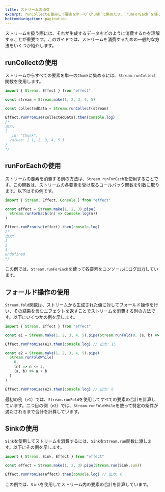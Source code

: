 ```yaml
---
title: ストリームの消費
excerpt: runCollectを使用して要素を単一の`Chunk`に集めたり、`runForEach`を使ってコールバックで要素を処理したり、`fold`で操作を実行したり、`Sink`を使って特化した消費を行ったりする方法を学びます。アプリケーションでストリームを扱うための重要なテクニックを身につけましょう。
bottomNavigation: pagination
---
```


ストリームを扱う際には、それが生成するデータをどのように消費するかを理解することが重要です。このガイドでは、ストリームを消費するための一般的な方法をいくつか紹介します。

## runCollectの使用

ストリームからすべての要素を単一の`Chunk`に集めるには、`Stream.runCollect`関数を使用します。

```ts twoslash
import { Stream, Effect } from "effect"

const stream = Stream.make(1, 2, 3, 4, 5)

const collectedData = Stream.runCollect(stream)

Effect.runPromise(collectedData).then(console.log)
/*
出力:
{
  _id: "Chunk",
  values: [ 1, 2, 3, 4, 5 ]
}
*/
```

## runForEachの使用

ストリームの要素を消費する別の方法は、`Stream.runForEach`を使用することです。この関数は、ストリームの各要素を受け取るコールバック関数を引数に取ります。以下はその例です。

```ts twoslash
import { Stream, Effect, Console } from "effect"

const effect = Stream.make(1, 2, 3).pipe(
  Stream.runForEach((n) => Console.log(n))
)

Effect.runPromise(effect).then(console.log)
/*
出力:
1
2
3
undefined
*/
```

この例では、`Stream.runForEach`を使って各要素をコンソールにログ出力しています。

## フォールド操作の使用

`Stream.fold`関数は、ストリームから生成された値に対してフォールド操作を行い、その結果を含むエフェクトを返すことでストリームを消費する別の方法です。以下にいくつかの例を示します。

```ts twoslash
import { Stream, Effect } from "effect"

const e1 = Stream.make(1, 2, 3, 4, 5).pipe(Stream.runFold(0, (a, b) => a + b))

Effect.runPromise(e1).then(console.log) // 出力: 15

const e2 = Stream.make(1, 2, 3, 4, 5).pipe(
  Stream.runFoldWhile(
    0,
    (n) => n <= 3,
    (a, b) => a + b
  )
)

Effect.runPromise(e2).then(console.log) // 出力: 6
```

最初の例（`e1`）では、`Stream.runFold`を使用してすべての要素の合計を計算しています。二つ目の例（`e2`）では、`Stream.runFoldWhile`を使って特定の条件が満たされるまで合計を計算しています。

## Sinkの使用

`Sink`を使用してストリームを消費するには、`Sink`を`Stream.run`関数に渡します。以下にその例を示します。

```ts twoslash
import { Stream, Sink, Effect } from "effect"

const effect = Stream.make(1, 2, 3).pipe(Stream.run(Sink.sum))

Effect.runPromise(effect).then(console.log) // 出力: 6
```

この例では、`Sink`を使用してストリーム内の要素の合計を計算しています。
